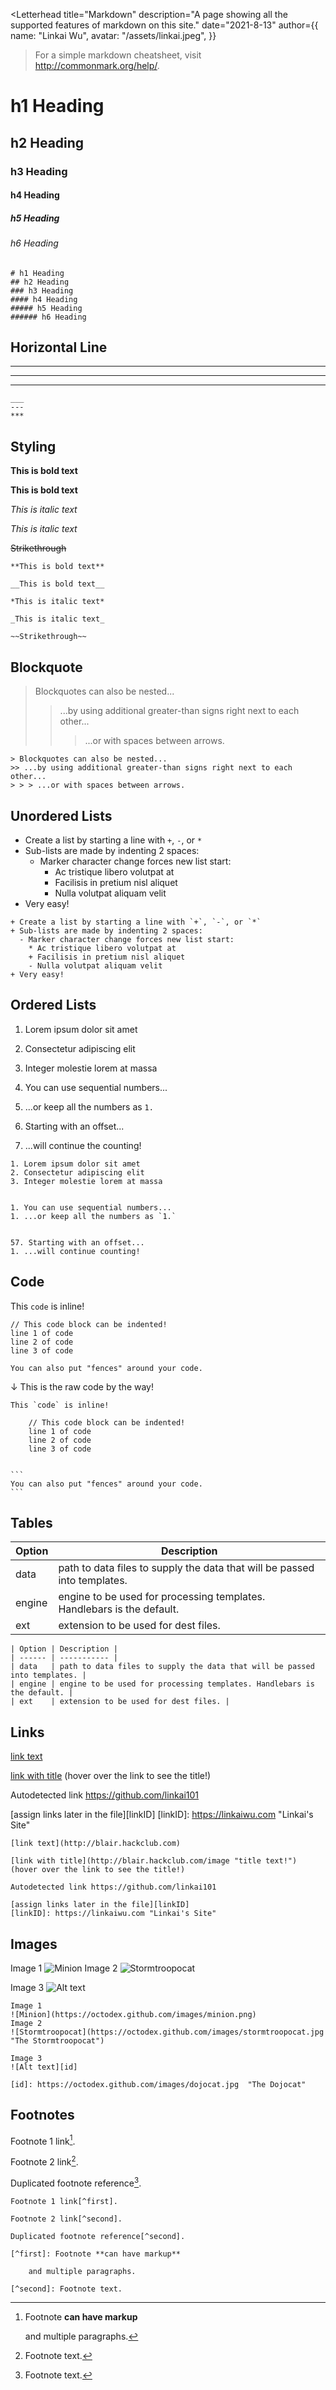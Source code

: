 
<Letterhead
  title="Markdown"
  description="A page showing all the supported features of markdown on this site."
  date="2021-8-13"
  author={{
    name: "Linkai Wu",
    avatar: "/assets/linkai.jpeg",
  }}
>

> For a simple markdown cheatsheet, visit http://commonmark.org/help/.

# h1 Heading
## h2 Heading
### h3 Heading
#### h4 Heading
##### h5 Heading
###### h6 Heading

```
# h1 Heading
## h2 Heading
### h3 Heading
#### h4 Heading
##### h5 Heading
###### h6 Heading
```

## Horizontal Line
___
---
***

```
___
---
***
```


## Styling
**This is bold text**

__This is bold text__

*This is italic text*

_This is italic text_

~~Strikethrough~~

```
**This is bold text**

__This is bold text__

*This is italic text*

_This is italic text_

~~Strikethrough~~
```


## Blockquote
> Blockquotes can also be nested...
>> ...by using additional greater-than signs right next to each other...
> > > ...or with spaces between arrows.

```
> Blockquotes can also be nested...
>> ...by using additional greater-than signs right next to each other...
> > > ...or with spaces between arrows.
```


## Unordered Lists
+ Create a list by starting a line with `+`, `-`, or `*`
+ Sub-lists are made by indenting 2 spaces:
  - Marker character change forces new list start:
    * Ac tristique libero volutpat at
    + Facilisis in pretium nisl aliquet
    - Nulla volutpat aliquam velit
+ Very easy!

```
+ Create a list by starting a line with `+`, `-`, or `*`
+ Sub-lists are made by indenting 2 spaces:
  - Marker character change forces new list start:
    * Ac tristique libero volutpat at
    + Facilisis in pretium nisl aliquet
    - Nulla volutpat aliquam velit
+ Very easy!
```

## Ordered Lists
1. Lorem ipsum dolor sit amet
2. Consectetur adipiscing elit
3. Integer molestie lorem at massa


1. You can use sequential numbers...
1. ...or keep all the numbers as `1.`


57. Starting with an offset...
1. ...will continue the counting!

```
1. Lorem ipsum dolor sit amet
2. Consectetur adipiscing elit
3. Integer molestie lorem at massa


1. You can use sequential numbers...
1. ...or keep all the numbers as `1.`


57. Starting with an offset...
1. ...will continue counting!
```


## Code

This `code` is inline!

    // This code block can be indented!
    line 1 of code
    line 2 of code
    line 3 of code


```
You can also put "fences" around your code.
```
↓ This is the raw code by the way!


    This `code` is inline!

        // This code block can be indented!
        line 1 of code
        line 2 of code
        line 3 of code


    ```
    You can also put "fences" around your code.
    ```


## Tables

| Option | Description |
| ------ | ----------- |
| data   | path to data files to supply the data that will be passed into templates. |
| engine | engine to be used for processing templates. Handlebars is the default. |
| ext    | extension to be used for dest files. |

```
| Option | Description |
| ------ | ----------- |
| data   | path to data files to supply the data that will be passed into templates. |
| engine | engine to be used for processing templates. Handlebars is the default. |
| ext    | extension to be used for dest files. |
```

## Links

[link text](http://blair.hackclub.com)

[link with title](http://blair.hackclub.com/image "title text!") (hover over the link to see the title!)

Autodetected link https://github.com/linkai101

[assign links later in the file][linkID]
[linkID]: https://linkaiwu.com "Linkai's Site"

```
[link text](http://blair.hackclub.com)

[link with title](http://blair.hackclub.com/image "title text!") (hover over the link to see the title!)

Autodetected link https://github.com/linkai101

[assign links later in the file][linkID]
[linkID]: https://linkaiwu.com "Linkai's Site"
```


## Images

Image 1
![Minion](https://octodex.github.com/images/minion.png)
Image 2
![Stormtroopocat](https://octodex.github.com/images/stormtroopocat.jpg "The Stormtroopocat")

Image 3
![Alt text][id]

[id]: https://octodex.github.com/images/dojocat.jpg  "The Dojocat"

```
Image 1
![Minion](https://octodex.github.com/images/minion.png)
Image 2
![Stormtroopocat](https://octodex.github.com/images/stormtroopocat.jpg "The Stormtroopocat")

Image 3
![Alt text][id]

[id]: https://octodex.github.com/images/dojocat.jpg  "The Dojocat"
```

## Footnotes

Footnote 1 link[^first].

Footnote 2 link[^second].

Duplicated footnote reference[^second].

[^first]: Footnote **can have markup**

    and multiple paragraphs.

[^second]: Footnote text.

```
Footnote 1 link[^first].

Footnote 2 link[^second].

Duplicated footnote reference[^second].

[^first]: Footnote **can have markup**

    and multiple paragraphs.

[^second]: Footnote text.
```

</Letterhead>